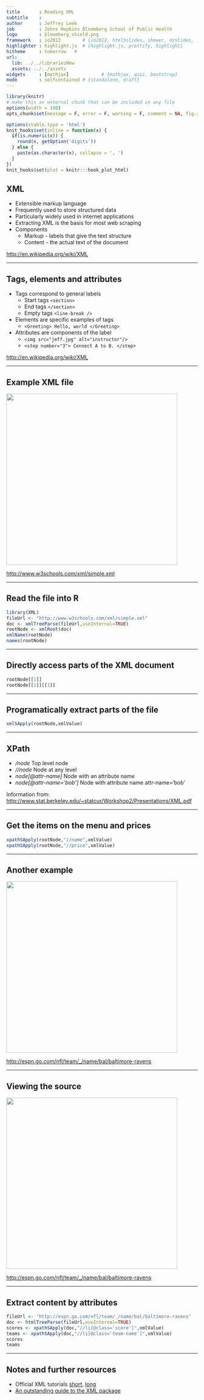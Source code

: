 ```yaml
---
title       : Reading XML
subtitle    :
author      : Jeffrey Leek
job         : Johns Hopkins Bloomberg School of Public Health
logo        : bloomberg_shield.png
framework   : io2012        # {io2012, html5slides, shower, dzslides, ...}
highlighter : highlight.js  # {highlight.js, prettify, highlight}
hitheme     : tomorrow   #
url:
  lib: ../../librariesNew
  assets: ../../assets
widgets     : [mathjax]            # {mathjax, quiz, bootstrap}
mode        : selfcontained # {standalone, draft}
---
```




```r
library(knitr)
# make this an external chunk that can be included in any file
options(width = 100)
opts_chunk$set(message = F, error = F, warning = F, comment = NA, fig.align = 'center', dpi = 100, tidy = F, cache.path = '.cache/', fig.path = 'fig/')

options(xtable.type = 'html')
knit_hooks$set(inline = function(x) {
  if(is.numeric(x)) {
    round(x, getOption('digits'))
  } else {
    paste(as.character(x), collapse = ', ')
  }
})
knit_hooks$set(plot = knitr:::hook_plot_html)
```

## XML

* Extensible markup language
* Frequently used to store structured data
* Particularly widely used in internet applications
* Extracting XML is the basis for most web scraping
* Components
  * Markup - labels that give the text structure
  * Content - the actual text of the document

[http://en.wikipedia.org/wiki/XML](http://en.wikipedia.org/wiki/XML)


---

## Tags, elements and attributes

* Tags correspond to general labels
  * Start tags `<section>`
  * End tags `</section>`
  * Empty tags `<line-break />`
* Elements are specific examples of tags
  * `<Greeting> Hello, world </Greeting>`
* Attributes are components of the label
  * `<img src="jeff.jpg" alt="instructor"/>`
  * `<step number="3"> Connect A to B. </step>`


[http://en.wikipedia.org/wiki/XML](http://en.wikipedia.org/wiki/XML)

---

## Example XML file

<img class=center src=../../assets/img/03_ObtainingData/xmlexample.png height=450>


[http://www.w3schools.com/xml/simple.xml](http://www.w3schools.com/xml/simple.xml)

---

## Read the file into R

```r
library(XML)
fileUrl <- "http://www.w3schools.com/xml/simple.xml"
doc <- xmlTreeParse(fileUrl,useInternal=TRUE)
rootNode <- xmlRoot(doc)
xmlName(rootNode)
names(rootNode)
```


---

## Directly access parts of the XML document

```r
rootNode[[1]]
rootNode[[1]][[1]]
```



---

## Programatically extract parts of the file

```r
xmlSApply(rootNode,xmlValue)
```


---

## XPath

* _/node_ Top level node
* _//node_ Node at any level
* _node[@attr-name]_ Node with an attribute name
* _node[@attr-name='bob']_ Node with attribute name attr-name='bob'

Information from: [http://www.stat.berkeley.edu/~statcur/Workshop2/Presentations/XML.pdf](http://www.stat.berkeley.edu/~statcur/Workshop2/Presentations/XML.pdf)


---

## Get the items on the menu and prices

```r
xpathSApply(rootNode,"//name",xmlValue)
xpathSApply(rootNode,"//price",xmlValue)
```



---

## Another example


<img class=center src=../../assets/img/03_ObtainingData/ravens.png height=450>

[http://espn.go.com/nfl/team/_/name/bal/baltimore-ravens](http://espn.go.com/nfl/team/_/name/bal/baltimore-ravens)


---

## Viewing the source

<img class=center src=../../assets/img/03_ObtainingData/ravenssource.png height=450>

[http://espn.go.com/nfl/team/_/name/bal/baltimore-ravens](http://espn.go.com/nfl/team/_/name/bal/baltimore-ravens)


---

## Extract content by attributes

```r
fileUrl <- "http://espn.go.com/nfl/team/_/name/bal/baltimore-ravens"
doc <- htmlTreeParse(fileUrl,useInternal=TRUE)
scores <- xpathSApply(doc,"//li[@class='score']",xmlValue)
teams <- xpathSApply(doc,"//li[@class='team-name']",xmlValue)
scores
teams
```

---

## Notes and further resources

* Official XML tutorials [short](http://www.omegahat.org/RSXML/shortIntro.pdf), [long](http://www.omegahat.org/RSXML/Tour.pdf)
* [An outstanding guide to the XML package](http://www.stat.berkeley.edu/~statcur/Workshop2/Presentations/XML.pdf)

